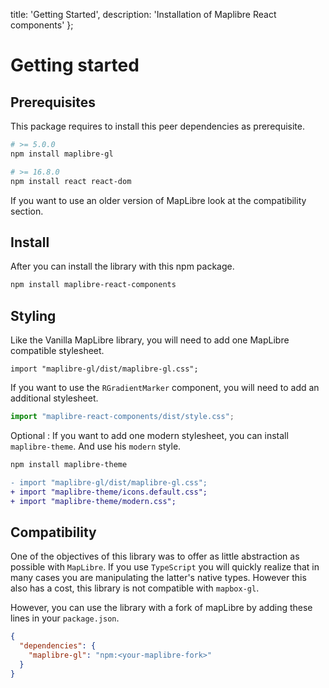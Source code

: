  title: 'Getting Started',
  description: 'Installation of Maplibre React components'
};


# Getting started


## Prerequisites

This package requires to install this peer dependencies as prerequisite.

```bash
# >= 5.0.0
npm install maplibre-gl

# >= 16.8.0
npm install react react-dom
```

<Flash color="orange">
If you want to use an older version of MapLibre look at the <Link href="/extra/compatibility">compatibility section</Link>.
</Flash>

## Install

After you can install the library with this npm package.

```bash
npm install maplibre-react-components
```

## Styling

Like the Vanilla MapLibre library, you will need to add one MapLibre compatible stylesheet.

```tsx
import "maplibre-gl/dist/maplibre-gl.css";
```

If you want to use the `RGradientMarker` component, you will need to add an additional stylesheet.

```ts
import "maplibre-react-components/dist/style.css";
```


Optional : If you want to add one modern stylesheet, you can install `maplibre-theme`. And use his `modern` style.

```bash
npm install maplibre-theme
```
```diff
- import "maplibre-gl/dist/maplibre-gl.css";
+ import "maplibre-theme/icons.default.css";
+ import "maplibre-theme/modern.css";
```

## Compatibility

One of the objectives of this library was to offer as little abstraction as possible
with `MapLibre`. If you use `TypeScript` you will quickly realize that in many cases you
are manipulating the latter's native types. However this also has a cost, this library is
not compatible with `mapbox-gl`.

However, you can use the library with a fork of mapLibre by adding these lines in
your `package.json`.

```json
{
  "dependencies": {
    "maplibre-gl": "npm:<your-maplibre-fork>"
  }
}
```

